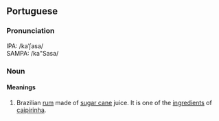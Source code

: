 ==Portuguese==
===Pronunciation===
IPA: /kaˈʃasa/<br>
SAMPA: /ka"Sasa/
===Noun===
====Meanings====
#Brazilian [[rum]] made of [[sugar cane]] juice. It is one of the [[ingredient]]s of [[caipirinha]].